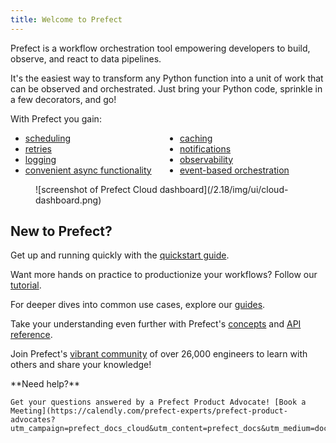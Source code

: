 ```yaml
---
title: Welcome to Prefect
---
```



Prefect is a workflow orchestration tool empowering developers to build, observe, and react to data pipelines.

It's the easiest way to transform any Python function into a unit of work that can be observed and orchestrated. Just bring your Python code, sprinkle in a few decorators, and go!

With Prefect you gain:

<ul class="ul-line-height-compress" style="columns: 2">
    <li> <a href="/concepts/schedules"> scheduling </a> </li>
    <li> <a href="/concepts/tasks/#task-arguments"> retries </a> </li>
    <li> <a href="/concepts/logs/"> logging </a> </li>
     <li> <a href="/concepts/task-runners/#task-runners"> convenient async functionality</a> </li>
    <li> <a href="/concepts/tasks/#caching"> caching</a> </li>
    <li> <a href="/cloud/automations/"> notifications</a> </li>
    <li> <a href="/cloud/overview/"> observability</a> </li>
    <li> <a href="/cloud/webhooks/"> event-based orchestration</a> </li>
</ul>

<figure markdown>
![screenshot of Prefect Cloud dashboard](/2.18/img/ui/cloud-dashboard.png)
</figure>

## New to Prefect?

Get up and running quickly with the [quickstart guide](/2.18/getting-started/quickstart/).

Want more hands on practice to productionize your workflows? Follow our [tutorial](/2.18/tutorial/).

For deeper dives into common use cases, explore our [guides](/2.18/guides/index/).

Take your understanding even further with Prefect's [concepts](/2.18/concepts/index/) and [API reference](/2.18/api-ref/).

Join Prefect's [vibrant community](/2.18/community/) of over 26,000 engineers to learn with others and share your knowledge!

<Tip>
**Need help?**

    Get your questions answered by a Prefect Product Advocate! [Book a Meeting](https://calendly.com/prefect-experts/prefect-product-advocates?utm_campaign=prefect_docs_cloud&utm_content=prefect_docs&utm_medium=docs&utm_source=docs)

</Tip>
